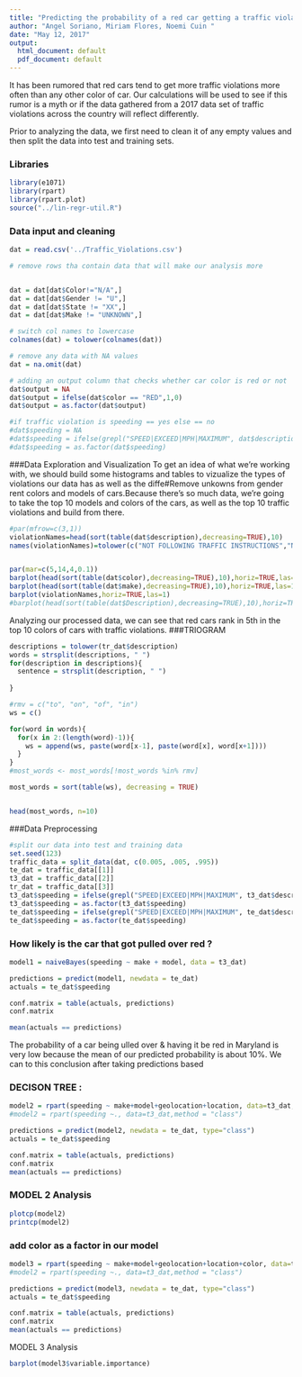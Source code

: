 ```yaml
---
title: "Predicting the probability of a red car getting a traffic violation."
author: "Angel Soriano, Miriam Flores, Noemi Cuin "
date: "May 12, 2017"
output:
  html_document: default
  pdf_document: default
---
```


It has been rumored that red cars tend to get more traffic violations more often than any other color of car. Our calculations will be used to see if this rumor is a myth or if the data gathered from a 2017 data set of traffic violations across the country will reflect differently.

Prior to analyzing the data, we first need to clean it of any empty values and then split the data into test and training sets.

### Libraries
```r
library(e1071)
library(rpart)
library(rpart.plot)
source("../lin-regr-util.R")
```
 
### Data input and cleaning 
```r
dat = read.csv('../Traffic_Violations.csv')

# remove rows tha contain data that will make our analysis more 


dat = dat[dat$Color!="N/A",]
dat = dat[dat$Gender != "U",]
dat = dat[dat$State != "XX",]
dat = dat[dat$Make != "UNKNOWN",]

# switch col names to lowercase
colnames(dat) = tolower(colnames(dat))

# remove any data with NA values
dat = na.omit(dat)

# adding an output column that checks whether car color is red or not 
dat$output = NA
dat$output = ifelse(dat$color == "RED",1,0)
dat$output = as.factor(dat$output)

#if traffic violation is speeding == yes else == no
#dat$speeding = NA
#dat$speeding = ifelse(grepl("SPEED|EXCEED|MPH|MAXIMUM", dat$description),'yes','no')
#dat$speeding = as.factor(dat$speeding)
```

###Data Exploration and Visualization
To get an idea of what we're working with, we should build some histograms and tables to vizualize the types of violations our data has as well as the diffe#Remove unkowns from gender rent colors and models of cars.Because there's so much data, we're going to take the top 10 models and colors of the cars, as well as the top 10 traffic violations and build from there. 

```r
#par(mfrow=c(3,1))
violationNames=head(sort(table(dat$description),decreasing=TRUE),10)
names(violationNames)=tolower(c("NOT FOLLOWING TRAFFIC INSTRUCTIONS","NO REGISTRATION","DRIVING WITH SUSPENDED REGISTRATION","DRIVING W/O A LICENSE","USING PHONE WHILE DRIVING","EXPIRED REGISTRATION","FAILURE TO STOP AT STOP SIGN","DRIVING W/SUSPENDED LICENSE","DRIVING W/O SEATBELT","DRIVING OVER SPEED LIMIT"))


par(mar=c(5,14,4,0.1))
barplot(head(sort(table(dat$color),decreasing=TRUE),10),horiz=TRUE,las=1)
barplot(head(sort(table(dat$make),decreasing=TRUE),10),horiz=TRUE,las=1)
barplot(violationNames,horiz=TRUE,las=1)
#barplot(head(sort(table(dat$Description),decreasing=TRUE),10),horiz=TRUE,las=1)

```
Analyzing our processed data, we can see that red cars rank in 5th in the top 10 colors of cars with traffic violations.
###TRIOGRAM 
```r
descriptions = tolower(tr_dat$description)
words = strsplit(descriptions, " ")
for(description in descriptions){
  sentence = strsplit(description, " ")
  
}

#rmv = c("to", "on", "of", "in")
ws = c()

for(word in words){
  for(x in 2:(length(word)-1)){
    ws = append(ws, paste(word[x-1], paste(word[x], word[x+1])))  
  }
}
#most_words <- most_words[!most_words %in% rmv]

most_words = sort(table(ws), decreasing = TRUE)


head(most_words, n=10)
```

###Data Preprocessing
```r
#split our data into test and training data 
set.seed(123)
traffic_data = split_data(dat, c(0.005, .005, .995))
te_dat = traffic_data[[1]]
t3_dat = traffic_data[[2]]
tr_dat = traffic_data[[3]]
t3_dat$speeding = ifelse(grepl("SPEED|EXCEED|MPH|MAXIMUM", t3_dat$description),'yes','no')
t3_dat$speeding = as.factor(t3_dat$speeding)
te_dat$speeding = ifelse(grepl("SPEED|EXCEED|MPH|MAXIMUM", te_dat$description),'yes','no')
te_dat$speeding = as.factor(te_dat$speeding)
```

### How likely is the car that got pulled over red ?
```r

model1 = naiveBayes(speeding ~ make + model, data = t3_dat)

predictions = predict(model1, newdata = te_dat)
actuals = te_dat$speeding

conf.matrix = table(actuals, predictions)
conf.matrix

mean(actuals == predictions)

```

The probability of a car being ulled over & having it be red in Maryland is very low because the mean of our predicted probability is about 10%.
We can to this conclusion after taking predictions based 

### DECISON TREE : 
```r
model2 = rpart(speeding ~ make+model+geolocation+location, data=t3_dat,method = "class")
#model2 = rpart(speeding ~., data=t3_dat,method = "class")

predictions = predict(model2, newdata = te_dat, type="class")
actuals = te_dat$speeding

conf.matrix = table(actuals, predictions)
conf.matrix
mean(actuals == predictions)

```
### MODEL 2 Analysis 
```r
plotcp(model2)
printcp(model2)
```

### add color as a factor in our model 
```r

model3 = rpart(speeding ~ make+model+geolocation+location+color, data=t3_dat,method = "class")
#model2 = rpart(speeding ~., data=t3_dat,method = "class")

predictions = predict(model3, newdata = te_dat, type="class")
actuals = te_dat$speeding

conf.matrix = table(actuals, predictions)
conf.matrix
mean(actuals == predictions)
```
MODEL 3 Analysis 
```r
barplot(model3$variable.importance)
```

